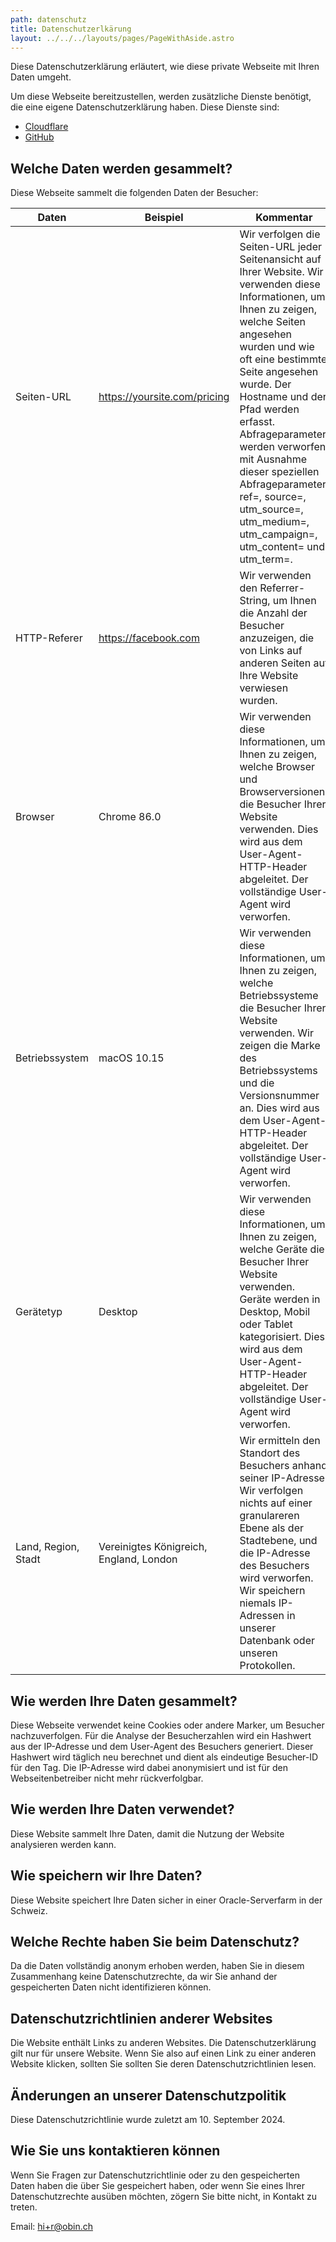 ```yaml
---
path: datenschutz
title: Datenschutzerlkärung
layout: ../../../layouts/pages/PageWithAside.astro
---
```


Diese Datenschutzerklärung erläutert, wie diese private Webseite mit Ihren Daten umgeht.

Um diese Webseite bereitzustellen, werden zusätzliche Dienste benötigt, die eine eigene Datenschutzerklärung haben. Diese Dienste sind:

- [Cloudflare](https://www.cloudflare.com/de-de/privacypolicy/)
- [GitHub](https://docs.github.com/de/site-policy/privacy-policies/github-general-privacy-statement)

## Welche Daten werden gesammelt?

Diese Webseite sammelt die folgenden Daten der Besucher:

| Daten | Beispiel | Kommentar |
|---|---|---|
| Seiten-URL | https://yoursite.com/pricing | Wir verfolgen die Seiten-URL jeder Seitenansicht auf Ihrer Website. Wir verwenden diese Informationen, um Ihnen zu zeigen, welche Seiten angesehen wurden und wie oft eine bestimmte Seite angesehen wurde. Der Hostname und der Pfad werden erfasst. Abfrageparameter werden verworfen, mit Ausnahme dieser speziellen Abfrageparameter: ref=, source=, utm_source=, utm_medium=, utm_campaign=, utm_content= und utm_term=. |
| HTTP-Referer | https://facebook.com | Wir verwenden den Referrer-String, um Ihnen die Anzahl der Besucher anzuzeigen, die von Links auf anderen Seiten auf Ihre Website verwiesen wurden. |
| Browser | Chrome 86.0 | Wir verwenden diese Informationen, um Ihnen zu zeigen, welche Browser und Browserversionen die Besucher Ihrer Website verwenden. Dies wird aus dem User-Agent-HTTP-Header abgeleitet. Der vollständige User-Agent wird verworfen. |
| Betriebssystem | macOS 10.15 | Wir verwenden diese Informationen, um Ihnen zu zeigen, welche Betriebssysteme die Besucher Ihrer Website verwenden. Wir zeigen die Marke des Betriebssystems und die Versionsnummer an. Dies wird aus dem User-Agent-HTTP-Header abgeleitet. Der vollständige User-Agent wird verworfen. |
| Gerätetyp | Desktop | Wir verwenden diese Informationen, um Ihnen zu zeigen, welche Geräte die Besucher Ihrer Website verwenden. Geräte werden in Desktop, Mobil oder Tablet kategorisiert. Dies wird aus dem User-Agent-HTTP-Header abgeleitet. Der vollständige User-Agent wird verworfen. |
| Land, Region, Stadt | Vereinigtes Königreich, England, London | Wir ermitteln den Standort des Besuchers anhand seiner IP-Adresse. Wir verfolgen nichts auf einer granulareren Ebene als der Stadtebene, und die IP-Adresse des Besuchers wird verworfen. Wir speichern niemals IP-Adressen in unserer Datenbank oder unseren Protokollen. |

## Wie werden Ihre Daten gesammelt?

Diese Webseite verwendet keine Cookies oder andere Marker, um Besucher nachzuverfolgen. Für die Analyse der Besucherzahlen wird ein Hashwert aus der IP-Adresse und dem User-Agent des Besuchers generiert. Dieser Hashwert wird täglich neu berechnet und dient als eindeutige Besucher-ID für den Tag. Die IP-Adresse wird dabei anonymisiert und ist für den Webseitenbetreiber nicht mehr rückverfolgbar.

## Wie werden Ihre Daten verwendet?

Diese Website sammelt Ihre Daten, damit die Nutzung der Website analysieren werden kann.

## Wie speichern wir Ihre Daten?

Diese Website speichert Ihre Daten sicher in einer Oracle-Serverfarm in der Schweiz.

## Welche Rechte haben Sie beim Datenschutz?

Da die Daten vollständig anonym erhoben werden, haben Sie in diesem Zusammenhang keine Datenschutzrechte, da wir Sie anhand der gespeicherten Daten nicht identifizieren können.

## Datenschutzrichtlinien anderer Websites

Die Website enthält Links zu anderen Websites. Die Datenschutzerklärung
gilt nur für unsere Website. Wenn Sie also auf einen Link zu einer anderen Website klicken, sollten Sie
sollten Sie deren Datenschutzrichtlinien lesen.

## Änderungen an unserer Datenschutzpolitik

Diese Datenschutzrichtlinie wurde zuletzt am 10. September 2024.

## Wie Sie uns kontaktieren können

Wenn Sie Fragen zur Datenschutzrichtlinie oder zu den gespeicherten Daten haben die über Sie gespeichert haben, oder wenn Sie eines Ihrer Datenschutzrechte ausüben möchten,
zögern Sie bitte nicht, in Kontakt zu treten.

Email: <a href="mailto:hi+r@obin.ch">hi+r@obin.ch</a>


